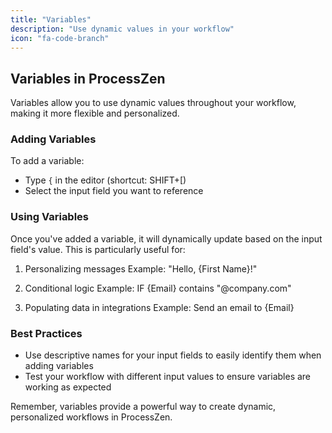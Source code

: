 ```yaml
---
title: "Variables"
description: "Use dynamic values in your workflow"
icon: "fa-code-branch"
---
```


## Variables in ProcessZen

Variables allow you to use dynamic values throughout your workflow, making it more flexible and personalized.

### Adding Variables

To add a variable:

- Type `{` in the editor (shortcut: SHIFT+[)
- Select the input field you want to reference

### Using Variables

Once you've added a variable, it will dynamically update based on the input field's value. This is particularly useful for:

1. Personalizing messages
   Example: "Hello, {First Name}!"

2. Conditional logic
   Example: IF {Email} contains "@company.com"

3. Populating data in integrations
   Example: Send an email to {Email}

### Best Practices

- Use descriptive names for your input fields to easily identify them when adding variables
- Test your workflow with different input values to ensure variables are working as expected

Remember, variables provide a powerful way to create dynamic, personalized workflows in ProcessZen.
